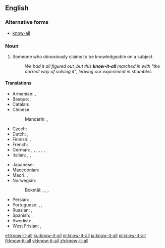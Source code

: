 ==English==

===Alternative forms===
*{{context|UK|Ireland|lang=en}}  [[know-all]]

===Noun===
{{en-noun|head=[[know]]-[[it]]-[[all]]}}

# {{context|chiefly|US|lang=en}}  {{context|pejorative|lang=en}} Someone who obnoxiously claims to be knowledgeable on a subject.
#: ''We had it all figured out, but this '''know-it-all''' marched in with "the correct way of solving it", leaving our experiment in shambles.''

====Translations====
{{trans-top|someone who obnoxiously claims to be knowledgeable on a subject}}
* Armenian: {{t|hy|ամենագետ}}, {{t|hy|ամենագիտակ}}
* Basque: {{t+|eu|sasijakintsu}}, {{t|eu|sasijakitun}}
* Catalan: {{t|ca|setciències}}
* Chinese:
*: Mandarin: {{t|cmn|萬事通|sc=Hani}}, {{t+|cmn|万事通|tr=wànshìtōng|sc=Hani}}
* Czech: {{t|cs|vševěd|m}}
* Dutch: {{t+|nl|betweter|m}}, {{t+|nl|wijsneus|m}}
* Finnish: {{t|fi|kaikkitietävä}}, {{t+|fi|besserwisser}}
* French: {{t+|fr|M. Je-Sais-Tout|m}}
* German: {{t+|de|Besserwisser|m}}, {{t|de|Neunmalkluger|m}}, {{t+|de|Rechthaber|m}}, {{t+|de|Schulmeister|m}}, {{t+|de|Klugscheißer|m}}, {{t+|de|Schlaumeier|m}}, {{t|de|Schlauberger|m}}
* Italian: {{t|it|sapientone}}, {{t|it|sa tutto}}, {{t|it|saputello|m}}
{{trans-mid}}
* Japanese: {{t+|ja|知ったかぶり|tr=しったかぶりをするひと, shittakaburi o suru hito|alt=知ったかぶりをする人|sc=Jpan}} {{qualifier|no exact term exists, the term for the action is idiomatic}}
* Macedonian: {{t|mk|сезнајко|m|tr=séznajko|sc=Cyrl}}
* Maori: {{t|mi|whakaputa mōhio}}, {{t|mi|ngutu huia}}
* Norwegian:
*: Bokmål: {{t+|no|bedreviter|m}}, {{t|no|viktigper|m}}, {{t+|nb|forståsegpåer|m}}, {{t|nb|besserwisser|m}}
* Persian: {{t|fa|علامه دهر|tr='allâme-ye dahr|sc=fa-Arab}}
* Portuguese: {{t+|pt|sabichão|m}}, {{t|pt|sabichona|f}}, {{t|pt|sabe-tudo|m-f}}
* Russian: {{t+|ru|всезнайка|m|f|tr=vseznájka}}, {{qualifier|also a famous protagonist}} {{t+|ru|знайка|m|f|tr=znájka}}
* Spanish: {{t|es|sabelotodo}}, {{t|es|sabiondo|m}}
* Swedish: {{t|sv|viktigpetter}}, {{t+|sv|besserwisser|c}}
* West Frisian: {{t|fy|wiisprater}}, {{t|fy|wiisnoas}}
{{trans-bottom}}

[[et:know-it-all]]
[[ku:know-it-all]]
[[nl:know-it-all]]
[[ja:know-it-all]]
[[pl:know-it-all]]
[[fi:know-it-all]]
[[vi:know-it-all]]
[[zh:know-it-all]]